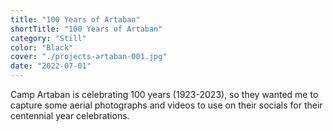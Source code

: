 ```yaml
---
title: "100 Years of Artaban"
shortTitle: "100 Years of Artaban"
category: "Still"
color: "Black"
cover: "./projects-artaban-001.jpg"
date: "2022-07-01"
---
```


Camp Artaban is celebrating 100 years (1923-2023), so they wanted me to capture some aerial photographs and videos to use on their socials for their centennial year celebrations.
